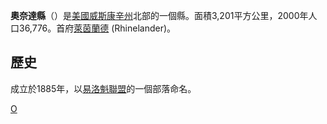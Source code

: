 {{Otheruses|奧奈達縣|subject=美國威斯康辛州的一個縣|other=同名的縣}}
<!--[[File:Map_of_Wisconsin_highlighting_Oneida_County.svg|250px]]-->
{{Infobox U.S. County
| county          = 奧奈達縣
| state           = 威斯康星州
| en county          = Oneida County
| en state           = Wisconsin
| seal            = 
| founded year    = 
| founded date    = 
| seat wl         = Rhinelander
| largest city wl = Rhinelander
| area mi         = 1,236
| area km         = 3,201
| area land mi    = 1,124
| area land km    = 2,912
| area water mi   = 111
| area water km   = 288
| area percentage = 9.01%
| census yr       = 2000
| pop             = 36,776
| density mi      = 33
| density km      = 13
| time zone       = Central
| UTC offset      = -6
| DST offset      = -5
| footnotes       = 
| web             = 
| named for       = 
}}
'''奧奈達縣'''（{{lang-en|Oneida County}}）是[[美國|美國]][[威斯康辛州|威斯康辛州]]北部的一個縣。面積3,201平方公里，2000年人口36,776。首府[[萊茵蘭德_(威斯康辛州)|萊茵蘭德]] (Rhinelander)。

== 歷史 ==
成立於1885年，以[[易洛魁聯盟|易洛魁聯盟]]的一個部落命名。
[[Category:威斯康辛州行政区划|O]]